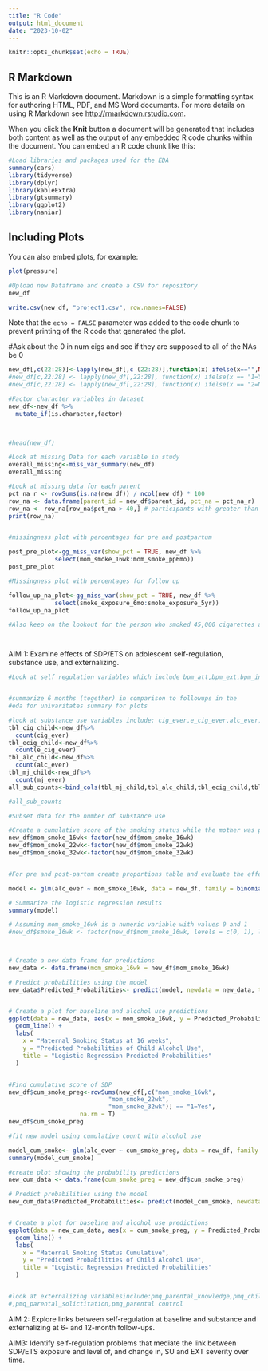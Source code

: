 ```yaml
---
title: "R Code"
output: html_document
date: "2023-10-02"
---
```


```r
knitr::opts_chunk$set(echo = TRUE)
```

## R Markdown

This is an R Markdown document. Markdown is a simple formatting syntax for authoring HTML, PDF, and MS Word documents. For more details on using R Markdown see <http://rmarkdown.rstudio.com>.

When you click the **Knit** button a document will be generated that includes both content as well as the output of any embedded R code chunks within the document. You can embed an R code chunk like this:


```r

#Load libraries and packages used for the EDA
summary(cars)
library(tidyverse)
library(dplyr)
library(kableExtra)
library(gtsummary)
library(ggplot2)
library(naniar)
```

## Including Plots

You can also embed plots, for example:

```r
plot(pressure)

#Upload new Dataframe and create a CSV for repository 
new_df

write.csv(new_df, "project1.csv", row.names=FALSE)
```

Note that the `echo = FALSE` parameter was added to the code chunk to prevent printing of the R code that generated the plot.


#Ask about the 0 in num cigs and see if they are supposed to all of the NAs be 0  

```r
new_df[,c(22:28)]<-lapply(new_df[,c (22:28)],function(x) ifelse(x=="",NA,x))
#new_df[c,22:28] <- lapply(new_df[,22:28], function(x) ifelse(x == "1=Yes", 1, x))
#new_df[c,22:28] <- lapply(new_df[,22:28], function(x) ifelse(x == "2=No", 0, x))

#Factor character variables in dataset
new_df<-new_df %>%
  mutate_if(is.character,factor)
  


#head(new_df)
```



```r



#Look at missing Data for each variable in study 
overall_missing<-miss_var_summary(new_df)
overall_missing

#Look at missing data for each parent 
pct_na_r <- rowSums(is.na(new_df)) / ncol(new_df) * 100
row_na <- data.frame(parent_id = new_df$parent_id, pct_na = pct_na_r)
row_na <- row_na[row_na$pct_na > 40,] # participants with greater than 40% missing
print(row_na) 


#missingness plot with percentages for pre and postpartum 

post_pre_plot<-gg_miss_var(show_pct = TRUE, new_df %>%
             select(mom_smoke_16wk:mom_smoke_pp6mo))
post_pre_plot

#Missingness plot with percentages for follow up

follow_up_na_plot<-gg_miss_var(show_pct = TRUE, new_df %>%
             select(smoke_exposure_6mo:smoke_exposure_5yr))
follow_up_na_plot

#Also keep on the lookout for the person who smoked 45,000 cigarettes a day they might need to be removed as well




```


AIM 1: Examine effects of SDP/ETS on adolescent self-regulation, substance use, and externalizing.
```r

#Look at self regulation variables which include bpm_att,bpm_ext,bpm_int,erq_cog,erq_exp


#summarize 6 months (together) in comparison to followups in the 
#eda for univaritates summary for plots

```


```r
#look at substance use variables include: cig_ever,e_cig_ever,alc_ever,mj_ever
tbl_cig_child<-new_df%>%
  count(cig_ever)
tbl_ecig_child<-new_df%>%
  count(e_cig_ever)
tbl_alc_child<-new_df%>%
  count(alc_ever)
tbl_mj_child<-new_df%>%
  count(mj_ever)
all_sub_counts<-bind_cols(tbl_mj_child,tbl_alc_child,tbl_ecig_child,tbl_cig_child)

#all_sub_counts

#Subset data for the number of substance use

#Create a cumulative score of the smoking status while the mother was pregnant
new_df$mom_smoke_16wk<-factor(new_df$mom_smoke_16wk)
new_df$mom_smoke_22wk<-factor(new_df$mom_smoke_22wk)
new_df$mom_smoke_32wk<-factor(new_df$mom_smoke_32wk)


#For pre and post-partum create proportions table and evaluate the effects on if someone said yes to substances compared to each smoking status 

model <- glm(alc_ever ~ mom_smoke_16wk, data = new_df, family = binomial(link = "logit"))

# Summarize the logistic regression results
summary(model)

# Assuming mom_smoke_16wk is a numeric variable with values 0 and 1
#new_df$smoke_16wk <- factor(new_df$mom_smoke_16wk, levels = c(0, 1), labels = c("No", "Yes"))



# Create a new data frame for predictions
new_data <- data.frame(mom_smoke_16wk = new_df$mom_smoke_16wk)

# Predict probabilities using the model
new_data$Predicted_Probabilities<- predict(model, newdata = new_data, type = "response")


# Create a plot for baseline and alcohol use predictions
ggplot(data = new_data, aes(x = mom_smoke_16wk, y = Predicted_Probabilities)) +
  geom_line() +
  labs(
    x = "Maternal Smoking Status at 16 weeks",
    y = "Predicted Probabilities of Child Alcohol Use",
    title = "Logistic Regression Predicted Probabilities"
  )


#Find cumulative score of SDP
new_df$cum_smoke_preg<-rowSums(new_df[,c("mom_smoke_16wk",
                            "mom_smoke_22wk", 
                            "mom_smoke_32wk")] == "1=Yes",
                    na.rm = T)
new_df$cum_smoke_preg

#fit new model using cumulative count with alcohol use 

model_cum_smoke<- glm(alc_ever ~ cum_smoke_preg, data = new_df, family = binomial(link = "logit"))
summary(model_cum_smoke)

#create plot showing the probability predictions 
new_cum_data <- data.frame(cum_smoke_preg = new_df$cum_smoke_preg)

# Predict probabilities using the model
new_cum_data$Predicted_Probabilities<- predict(model_cum_smoke, newdata = new_cum_data, type = "response")


# Create a plot for baseline and alcohol use predictions
ggplot(data = new_cum_data, aes(x = cum_smoke_preg, y = Predicted_Probabilities)) +
  geom_line() +
  labs(
    x = "Maternal Smoking Status Cumulative",
    y = "Predicted Probabilities of Child Alcohol Use",
    title = "Logistic Regression Predicted Probabilities"
  )



```



```r

#look at externalizing variablesinclude:pmq_parental_knowledge,pmq_child_disclosure
#,pmq_parental_solictitation,pmq_parental control


```
AIM 2: Explore links between self-regulation at baseline and substance and externalizing at 6- and 12-month follow-ups.


AIM3: Identify self-regulation problems that mediate the link between SDP/ETS exposure and level of, and change in, SU and EXT severity over time.
